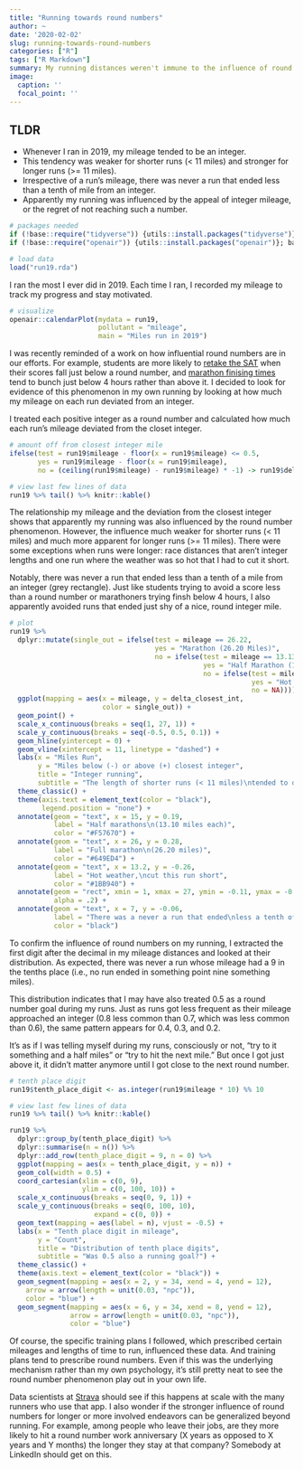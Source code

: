 ```yaml
---
title: "Running towards round numbers"
author: ~
date: '2020-02-02'
slug: running-towards-round-numbers
categories: ["R"]
tags: ["R Markdown"]
summary: My running distances weren't immune to the influence of round numbers.
image:
  caption: ''
  focal_point: ''
---
```


## TLDR 
* Whenever I ran in 2019, my mileage tended to be an integer. 
* This tendency was weaker for shorter runs (< 11 miles) and stronger for longer runs (>= 11 miles). 
* Irrespective of a run's mileage, there was never a run that ended less than a tenth of mile from an integer. 
* Apparently my running was influenced by the appeal of integer mileage, or the regret of not reaching such a number. 

```r
# packages needed
if (!base::require("tidyverse")) {utils::install.packages("tidyverse")}; base::require("tidyverse")
if (!base::require("openair")) {utils::install.packages("openair")}; base::require("openair")

# load data
load("run19.rda")
```

I ran the most I ever did in 2019. Each time I ran, I recorded my mileage to track my progress and stay motivated.

```r
# visualize
openair::calendarPlot(mydata = run19, 
                      pollutant = "mileage", 
                      main = "Miles run in 2019")
```

I was recently reminded of a work on how influential round numbers are in our efforts. For example, students are more likely to [retake the SAT](https://journals.sagepub.com/doi/abs/10.1177/0956797610391098){target="_blank"} when their scores fall just below a round number, and [marathon finising times](https://www.nber.org/papers/w20343){target="_blank"} tend to bunch just below 4 hours rather than above it. I decided to look for evidence of this phenomenon in my own running by looking at how much my mileage on each run deviated from an integer.

I treated each positive integer as a round number and calculated how much each run's mileage deviated from the closet integer.

```r
# amount off from closest integer mile
ifelse(test = run19$mileage - floor(x = run19$mileage) <= 0.5, 
       yes = run19$mileage - floor(x = run19$mileage), 
       no = (ceiling(run19$mileage) - run19$mileage) * -1) -> run19$delta_closest_int

# view last few lines of data
run19 %>% tail() %>% knitr::kable()
```

The relationship my mileage and the deviation from the closest integer shows that apparently my running was also influenced by the round number phenomenon. However, the influence much weaker for shorter runs (< 11 miles) and much more apparent for longer runs (>= 11 miles). There were some exceptions when runs were longer: race distances that aren't integer lengths and one run where the weather was so hot that I had to cut it short.

Notably, there was never a run that ended less than a tenth of a mile from an integer (grey rectangle). Just like students trying to avoid a score less than a round number or marathoners trying finsh below 4 hours, I also apparently avoided runs that ended just shy of a nice, round integer mile.

```r
# plot
run19 %>% 
  dplyr::mutate(single_out = ifelse(test = mileage == 26.22, 
                                    yes = "Marathon (26.20 Miles)", 
                                    no = ifelse(test = mileage == 13.13 | mileage == 13.11, 
                                                yes = "Half Marathon (13.10 Miles)", 
                                                no = ifelse(test = mileage == 11.78, 
                                                            yes = "Hot weather\nfelt bad\nduring this run",
                                                            no = NA)))) %>%
  ggplot(mapping = aes(x = mileage, y = delta_closest_int, 
                       color = single_out)) + 
  geom_point() + 
  scale_x_continuous(breaks = seq(1, 27, 1)) + 
  scale_y_continuous(breaks = seq(-0.5, 0.5, 0.1)) + 
  geom_hline(yintercept = 0) + 
  geom_vline(xintercept = 11, linetype = "dashed") + 
  labs(x = "Miles Run", 
       y = "Miles below (-) or above (+) closest integer", 
       title = "Integer running", 
       subtitle = "The length of shorter runs (< 11 miles)\ntended to deviate more from integers\nthan longer runs (>= 11 miles)") + 
  theme_classic() + 
  theme(axis.text = element_text(color = "black"), 
        legend.position = "none") + 
  annotate(geom = "text", x = 15, y = 0.19, 
           label = "Half marathons\n(13.10 miles each)",
           color = "#F57670") + 
  annotate(geom = "text", x = 26, y = 0.28, 
           label = "Full marathon\n(26.20 miles)", 
           color = "#649ED4") + 
  annotate(geom = "text", x = 13.2, y = -0.26, 
           label = "Hot weather,\ncut this run short", 
           color = "#1BB940") + 
  annotate(geom = "rect", xmin = 1, xmax = 27, ymin = -0.11, ymax = -0.01,
           alpha = .2) + 
  annotate(geom = "text", x = 7, y = -0.06, 
           label = "There was a never a run that ended\nless a tenth of a mile from an integer", 
           color = "black")
```

To confirm the influence of round numbers on my running, I extracted the first digit after the decimal in my mileage distances and looked at their distribution. As expected, there was never a run whose mileage had a 9 in the tenths place (i.e., no run ended in something point nine something miles).

This distribution indicates that I may have also treated 0.5 as a round number goal during my runs. Just as runs got less frequent as their mileage approached an integer (0.8 less common than 0.7, which was less common than 0.6), the same pattern appears for 0.4, 0.3, and 0.2.

It's as if I was telling myself during my runs, consciously or not, "try to it something and a half miles" or "try to hit the next mile." But once I got just above it, it didn't matter anymore until I got close to the next round number.

```r
# tenth place digit
run19$tenth_place_digit <- as.integer(run19$mileage * 10) %% 10

# view last few lines of data
run19 %>% tail() %>% knitr::kable()
```


```r
run19 %>%
  dplyr::group_by(tenth_place_digit) %>%
  dplyr::summarise(n = n()) %>%
  dplyr::add_row(tenth_place_digit = 9, n = 0) %>%
  ggplot(mapping = aes(x = tenth_place_digit, y = n)) + 
  geom_col(width = 0.5) + 
  coord_cartesian(xlim = c(0, 9), 
                  ylim = c(0, 100, 10)) + 
  scale_x_continuous(breaks = seq(0, 9, 1)) + 
  scale_y_continuous(breaks = seq(0, 100, 10), 
                     expand = c(0, 0)) + 
  geom_text(mapping = aes(label = n), vjust = -0.5) + 
  labs(x = "Tenth place digit in mileage", 
       y = "Count", 
       title = "Distribution of tenth place digits", 
       subtitle = "Was 0.5 also a running goal?") + 
  theme_classic() + 
  theme(axis.text = element_text(color = "black")) + 
  geom_segment(mapping = aes(x = 2, y = 34, xend = 4, yend = 12),
    arrow = arrow(length = unit(0.03, "npc")), 
    color = "blue") + 
  geom_segment(mapping = aes(x = 6, y = 34, xend = 8, yend = 12),
               arrow = arrow(length = unit(0.03, "npc")), 
               color = "blue")

```

Of course, the specific training plans I followed, which prescribed certain mileages and lengths of time to run, influenced these data. And training plans tend to prescribe round numbers. Even if this was the underlying mechanism rather than my own psychology, it's still pretty neat to see the round number phenomenon play out in your own life.

Data scientists at [Strava](https://www.strava.com/mobile){target="_blank"} should see if this happens at scale with the many runners who use that app. I also wonder if the stronger influence of round numbers for longer or more involved endeavors can be generalized beyond running. For example, among people who leave their jobs, are they more likely to hit a round number work anniversary (X years as opposed to X years and Y months) the longer they stay at that company? Somebody at LinkedIn should get on this.


